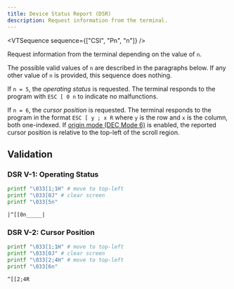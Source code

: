 ```yaml
---
title: Device Status Report (DSR)
description: Request information from the terminal.
---
```


<VTSequence sequence={["CSI", "Pn", "n"]} />

Request information from the terminal depending on the value of `n`.

The possible valid values of `n` are described in the paragraphs below. If
any other value of `n` is provided, this sequence does nothing.

If `n = 5`, the _operating status_ is requested. The terminal responds
to the program with `ESC [ 0 n` to indicate no malfunctions.

If `n = 6`, the _cursor position_ is requested. The terminal responds to
the program in the format `ESC [ y ; x R` where `y` is the row and `x`
is the column, both one-indexed. If [origin mode (DEC Mode 6)](#TODO)
is enabled, the reported cursor position is relative to the top-left of the
scroll region.

## Validation

### DSR V-1: Operating Status

```bash
printf "\033[1;1H" # move to top-left
printf "\033[0J" # clear screen
printf "\033[5n"
```

```
|^[[0n_____|
```

### DSR V-2: Cursor Position

```bash
printf "\033[1;1H" # move to top-left
printf "\033[0J" # clear screen
printf "\033[2;4H" # move to top-left
printf "\033[6n"
```

```
^[[2;4R
```
